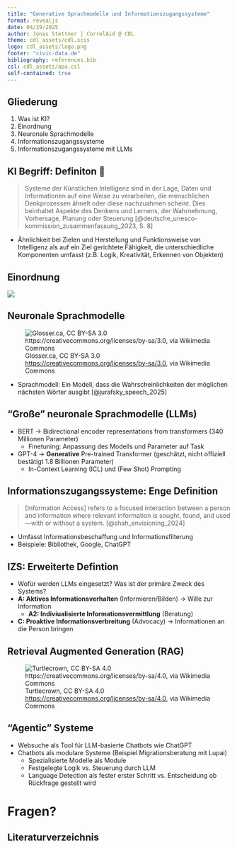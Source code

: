 ```yaml
---
title: "Generative Sprachmodelle und Informationszugangssysteme"
format: revealjs
date: 04/29/2025
author: Jonas Stettner | CorrelAid @ CDL
theme: cdl_assets/cdl.scss
logo: cdl_assets/logo.png
footer: "civic-data.de"
bibliography: references.bib
csl: cdl_assets/apa.csl
self-contained: true    
---
```


## Gliederung

1. Was ist KI?
2. Einordnung
3. Neuronale Sprachmodelle
4. Informationszugangssysteme
5. Informationszugangssysteme mit LLMs


## KI Begriff: Definiton 🤖 

> Systeme der Künstlichen Intelligenz sind in der Lage, Daten und Informationen auf eine Weise zu verarbeiten, die menschlichen Denkprozessen ähnelt oder diese nachzuahmen scheint. Dies beinhaltet Aspekte des Denkens und Lernens, der Wahrnehmung, Vorhersage, Planung oder Steuerung [@deutsche_unesco-kommission_zusammenfassung_2023, S. 8]

- Ähnlichkeit bei Zielen und Herstellung und Funktionsweise von Intelligenz als auf ein Ziel gerichtete Fähigkeit, die unterschiedliche Komponenten umfasst (z.B. Logik, Kreativität, Erkennen von Objekten)

## Einordnung 

![](images/drawing.png){fig-align="center"}


## Neuronale Sprachmodelle

![Glosser.ca, CC BY-SA 3.0 <https://creativecommons.org/licenses/by-sa/3.0>, via Wikimedia Commons](images/Colored_neural_network.png){fig-align="center"}

- Sprachmodell: Ein Modell, dass die Wahrscheinlichkeiten der möglichen nächsten Wörter ausgibt [@jurafsky_speech_2025]


## "Große" neuronale Sprachmodelle (LLMs)  

- BERT -> Bidirectional encoder representations from transformers (340 Millionen Parameter) 
    - Finetuning: Anpassung des Modells und Parameter auf Task 
- GPT-4 -> **Generative** Pre-trained Transformer (geschätzt, nicht offiziell bestätigt 1.8 Billionen Parameter) 
    - In-Context Learning (ICL) und (Few Shot) Prompting 

## Informationszugangssysteme: Enge Definition 
> [Information Access] refers to a focused interaction between a person and information where relevant information is sought, found, and used—with or without a system. [@shah_envisioning_2024]

- Umfasst Informationsbeschaffung und Informationsfilterung
- Beispiele: Bibliothek, Google, ChatGPT 

## IZS: Erweiterte Defintion
- Wofür werden LLMs eingesetzt? Was ist der primäre Zweck des Systems?
- **A: Aktives Informationsverhalten** (Informieren/Bilden)
    -> Wille zur Information
    - **A2: Indiviualisierte Informationsvermittlung** (Beratung)
- **C: Proaktive Informationsverbreitung** (Advocacy)
    -> Informationen an die Person bringen

## Retrieval Augmented Generation (RAG)

![Turtlecrown, CC BY-SA 4.0 <https://creativecommons.org/licenses/by-sa/4.0>, via Wikimedia Commons](images/RAG_diagram.png){fig-align="center"}
 

## "Agentic" Systeme 

- Websuche als Tool für LLM-basierte Chatbots wie ChatGPT
- Chatbots als modulare Systeme (Beispiel Migrationsberatung mit Lupai)
    - Spezialisierte Modelle als Module 
    - Festgelegte Logik vs. Steuerung durch LLM
    - Language Detection als fester erster Schritt vs. Entscheidung ob Rückfrage gestellt wird

# Fragen?

## Literaturverzeichnis

::: {#refs}
:::